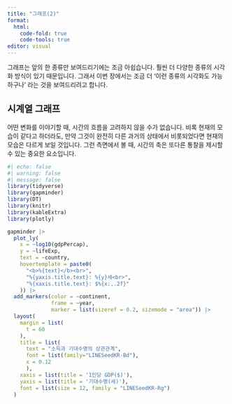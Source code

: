 ```yaml
---
title: "그래프(2)"
format:
  html:
    code-fold: true
    code-tools: true
editor: visual
---
```


그래프는 앞의 한 종류만 보여드리기에는 조금 아쉽습니다. 훨씬 더 다양한 종류의 시각화 방식이 있기 때문입니다. 그래서 이번 장에서는 조금 더 '이런 종류의 시각화도 가능하구나' 라는 것을 보여드리려고 합니다.

## 시계열 그래프

어떤 변화를 이야기할 때, 시간의 흐름을 고려하지 않을 수가 없습니다. 비록 현재의 모습이 같다고 하더라도, 만약 그것이 완전히 다른 과거의 상태에서 비롯되었다면 현재의 모습은 다르게 보일 것입니다. 그런 측면에서 볼 때, 시간의 축은 또다른 통찰을 제시할 수 있는 중요한 요소입니다.

```r
#| echo: false
#| warning: false
#| message: false
library(tidyverse)
library(gapminder)
library(DT)
library(knitr)
library(kableExtra)
library(plotly)
```

```r
gapminder |> 
  plot_ly(
    x = ~log10(gdpPercap),
    y = ~lifeExp,
    text = ~country,
    hovertemplate = paste0(
      "<b>%{text}</b><br>",
      "%{yaxis.title.text}: %{y}세<br>",
      "%{xaxis.title.text}: $%{x:,.2f}"
    )) |> 
  add_markers(color = ~continent,
              frame = ~year, 
              marker = list(sizeref = 0.2, sizemode = "area")) |> 
  layout(
    margin = list(
      t = 60
    ),
    title = list(
      text = "소득과 기대수명의 상관관계",
      font = list(family="LINESeedKR-Bd"),
      x = 0.12
      ),
    xaxis = list(title = '1인당 GDP($)'),
    yaxis = list(title = '기대수명(세)'),
    font = list(size = 12, family = "LINESeedKR-Rg")
  )
```
